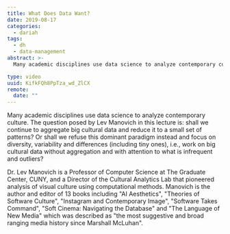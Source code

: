 ```yaml
---
title: What Does Data Want?
date: 2019-08-17
categories:
  - dariah
tags:
  - dh
  - data-management
abstract: >-
  Many academic disciplines use data science to analyze contemporary culture. The question posed by Lev Manovich in this lecture is: shall we continue to aggregate big cultural data and reduce it to a small set of patterns? Or shall we refuse this dominant paradigm instead and focus on diversity, variability and differences (including tiny ones), i.e., work on big cultural data without aggregation and with attention to what is infrequent and outliers?

type: video
uuid: KifkFQh8PpTza_wd_ZlCX
remote:
  date: ""
---
```


Many academic disciplines use data science to analyze contemporary culture. The question posed by Lev Manovich in this lecture is: shall we continue to aggregate big cultural data and reduce it to a small set of patterns? Or shall we refuse this dominant paradigm instead and focus on diversity, variability and differences (including tiny ones), i.e., work on big cultural data without aggregation and with attention to what is infrequent and outliers?

Dr. Lev Manovich is a Professor of Computer Science at The Graduate Center, CUNY, and a Director of the Cultural Analytics Lab that pioneered analysis of visual culture using computational methods. Manovich is the author and editor of 13 books including "AI Aesthetics", "Theories of Software Culture", "Instagram and Contemporary Image", "Software Takes Command", "Soft Cinema: Navigating the Database" and "The Language of New Media" which was described as "the most suggestive and broad ranging media history since Marshall McLuhan".

<VideoCard
  title="What Does Data Want?"
  id="Bjjbhs0O3LE"
  image="/assets/images/cms/posts/what-does-data-want/lev-manovich.png"
/>
